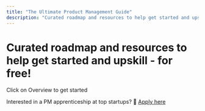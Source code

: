 ```yaml
---
title: "The Ultimate Product Management Guide"
description: "Curated roadmap and resources to help get started and upskill - for free!"
---
```


<h1> Curated roadmap and resources to help get started and upskill - for free! </h1>

Click on Overview to get started

Interested in a PM apprenticeship at top startups? 👀 [Apply here](insurjo.club)